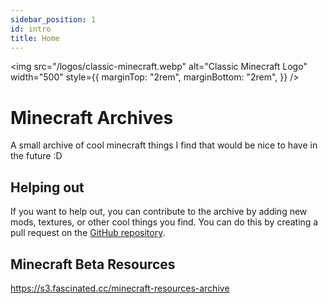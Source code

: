 ```yaml
---
sidebar_position: 1
id: intro
title: Home
---
```


<img
  src="/logos/classic-minecraft.webp"
  alt="Classic Minecraft Logo"
  width="500"
  style={{
    marginTop: "2rem",
    marginBottom: "2rem",
  }}
/>

# Minecraft Archives

A small archive of cool minecraft things I find that would be nice to have in the future :D

## Helping out

If you want to help out, you can contribute to the archive by adding new mods, textures, or other cool things you find.
You can do this by creating a pull request on the [GitHub repository](https://github.com/realfascinated/wiki/tree/main/docs/minecraft-archives).

## Minecraft Beta Resources

https://s3.fascinated.cc/minecraft-resources-archive